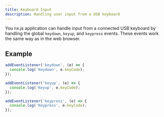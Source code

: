 ```yaml
---
title: Keyboard Input
description: Handling user input from a USB keyboard
---
```


You nx.js application can handle input from a connected USB keyboard
by handling the global `keydown`, `keyup`, and `keypress` events.
These events work the same way as in the web browser.

## Example

```typescript
addEventListener('keydown', (e) => {
  console.log('Keydown', e.keyCode);
});

addEventListener('keyup', (e) => {
  console.log('Keyup', e.keyCode);
});

addEventListener('keypress', (e) => {
  console.log('Keypress', e.keyCode);
});
```
